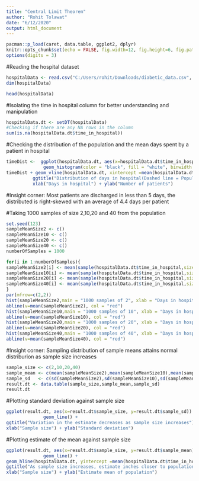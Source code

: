 ```yaml
---
title: "Central Limit Theorem"
author: "Rohit Tolawat"
date: "6/12/2020"
output: html_document
---
```


```r
pacman::p_load(caret, data.table, ggplot2, dplyr)
knitr::opts_chunk$set(echo = FALSE, fig.width=12, fig.height=6, fig.path = 'Figs/')
options(digits = 3)
```


#Reading the hospital dataset
```r
hospitalData <- read.csv("C:/Users/rohit/Downloads/diabetic_data.csv", header = TRUE)
dim(hospitalData)
```

```r
head(hospitalData)
```

#Isolating the time in hospital column for better understanding and manipulation
```r
hospitalData.dt <- setDT(hospitalData)
#Checking if there are any NA rows in the column
sum(is.na(hospitalData.dt$time_in_hospital))
```

#Checking the distribution of the population and the mean days spent by a patient in hospital
```r
timeDist <-  ggplot(hospitalData.dt, aes(x=hospitalData.dt$time_in_hospital)) +
              geom_histogram(color = "black", fill = "white", binwidth = 1) 
timeDist + geom_vline(hospitalData.dt, xintercept =mean(hospitalData.dt$time_in_hospital), color = "red", linetype = "dashed")   + 
          ggtitle("Distribution of days in hospital(Dashed line = Population mean)") +
          xlab("Days in hospital") + ylab("Number of patients")

```
#Insight corner: Most patients are discharged in less than 5 days, the distributed is right-skewed with an average of 4.4 days per patient

#Taking 1000 samples of size 2,10,20 and 40 from the population
```r
set.seed(123)
sampleMeanSize2 <- c()
sampleMeanSize10 <- c()
sampleMeanSize20 <- c()
sampleMeanSize40 <- c()
numberOfSamples = 1000

for(i in 1:numberOfSamples){
sampleMeanSize2[i] <- mean(sample(hospitalData.dt$time_in_hospital,size = 2, replace = TRUE))
sampleMeanSize10[i] <- mean(sample(hospitalData.dt$time_in_hospital,size = 10, replace = TRUE))
sampleMeanSize20[i] <- mean(sample(hospitalData.dt$time_in_hospital,size = 20, replace = TRUE))
sampleMeanSize40[i] <- mean(sample(hospitalData.dt$time_in_hospital,size = 40, replace = TRUE))
}
par(mfrow=c(2,2))
hist(sampleMeanSize2,main = "1000 samples of 2", xlab = "Days in hospital" )
abline(v=mean(sampleMeanSize2), col = "red")
hist(sampleMeanSize10,main = "1000 samples of 10", xlab = "Days in hospital" )
abline(v=mean(sampleMeanSize10), col = "red")
hist(sampleMeanSize20,main = "1000 samples of 20", xlab = "Days in hospital" )
abline(v=mean(sampleMeanSize20), col = "red")
hist(sampleMeanSize40,main = "1000 samples of 40", xlab = "Days in hospital" )
abline(v=mean(sampleMeanSize40), col = "red")
```
#Insight corner: Sampling distribution of sample means attains normal distriburion as sample size increases 
```r
sample_size <- c(2,10,20,40)
sample_mean <- c(mean(sampleMeanSize2),mean(sampleMeanSize10),mean(sampleMeanSize20),mean(sampleMeanSize40))
sample_sd   <- c(sd(sampleMeanSize2),sd(sampleMeanSize10),sd(sampleMeanSize20),sd(sampleMeanSize40))
result.dt <- data.table(sample_size,sample_mean,sample_sd)
result.dt
```

#Plotting standard deviation against sample size
```r
ggplot(result.dt, aes(x=result.dt$sample_size, y=result.dt$sample_sd)) +
              geom_line() +
ggtitle("Variation in the estimate decreases as sample size increases") +
xlab("Sample size") + ylab("Standard deviation")

```

#Plotting estimate of the mean against sample size
```r
ggplot(result.dt, aes(x=result.dt$sample_size, y=result.dt$sample_mean)) +
              geom_line() +
geom_hline(hospitalData.dt, yintercept =mean(hospitalData.dt$time_in_hospital),color = "red", linetype = "dashed")   +    
ggtitle("As sample size increases, estimate inches closer to population mean") +
xlab("Sample size") + ylab("Estimate mean of population")

```

